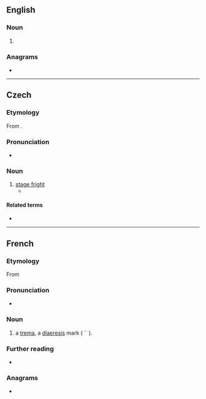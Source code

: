{{also|trema|Trema}}
==English==

===Noun===
{{en-noun}}

# {{alternative form of|en|trema}}

===Anagrams===
* {{anagrams|en|a=aemrt|'mater|METAR|Marte|armet|mater|metra|ramet|tamer|terma}}

----

==Czech==

===Etymology===
From {{der|cs|la|tremō|t=to shake, tremble}}.

===Pronunciation===
* {{cs-IPA}}

===Noun===
{{cs-noun|g=f}}

# [[stage fright]]
#* {{quote-book|cs|passage=Předstoupiti před velké množství lidí vyvolává u každého začátečníka stísněnost. Říkáme tomu neučeně »'''tréma'''«.|title=[[:cs:S:O podivínech a lidech nápadných/II|O podivínech a lidech nápadných]]|author=Antonín Heveroch|year=1901}}

====Related terms====
* {{l|cs|trémista|g=m}}

----

==French==

===Etymology===
From {{bor|fr|grc|τρῆμα}}

===Pronunciation===
* {{fr-IPA}}

===Noun===
{{fr-noun|m}}

# a [[trema]], a [[diaeresis]] mark ( ¨ ).

===Further reading===
* {{R:TLFi}}

===Anagrams===
* {{anagrams|fr|a=aemrt|marte|mater|trame|tramé}}